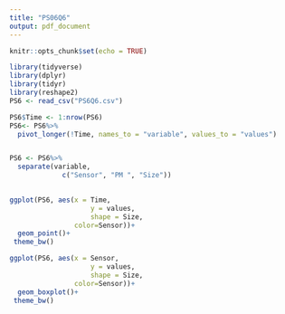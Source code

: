```yaml
---
title: "PS06Q6"
output: pdf_document
---
```


```r
knitr::opts_chunk$set(echo = TRUE)
```

```r
library(tidyverse)
library(dplyr)
library(tidyr)
library(reshape2)
PS6 <- read_csv("PS6Q6.csv")


```


```r
PS6$Time <- 1:nrow(PS6) 
PS6<- PS6%>%
  pivot_longer(!Time, names_to = "variable", values_to = "values")


PS6 <- PS6%>% 
  separate(variable, 
             c("Sensor", "PM ", "Size"))
 
```

```r
ggplot(PS6, aes(x = Time,
                    y = values,
                    shape = Size,
                color=Sensor))+
  geom_point()+
 theme_bw()

ggplot(PS6, aes(x = Sensor,
                    y = values,
                    shape = Size,
                color=Sensor))+
  geom_boxplot()+
 theme_bw()


```




